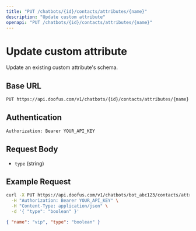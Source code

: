 ```yaml
---
title: "PUT /chatbots/{id}/contacts/attributes/{name}"
description: "Update custom attribute"
openapi: "PUT /chatbots/{id}/contacts/attributes/{name}"
---
```


# Update custom attribute

Update an existing custom attribute's schema.

## Base URL

```bash
PUT https://api.doofus.com/v1/chatbots/{id}/contacts/attributes/{name}
```

## Authentication

```bash
Authorization: Bearer YOUR_API_KEY
```

## Request Body

- `type` (string)

## Example Request

```bash
curl -X PUT https://api.doofus.com/v1/chatbots/bot_abc123/contacts/attributes/vip \
  -H "Authorization: Bearer YOUR_API_KEY" \
  -H "Content-Type: application/json" \
  -d '{ "type": "boolean" }'
```

```json Response (200)
{ "name": "vip", "type": "boolean" }
```
